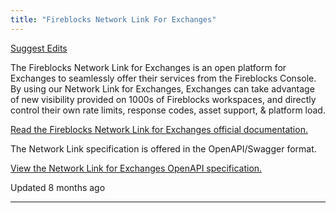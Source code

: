 ```yaml
---
title: "Fireblocks Network Link For Exchanges"
---
```


[Suggest Edits](/edit/network-link-for-exchanges)

The Fireblocks Network Link for Exchanges is an open platform for Exchanges to seamlessly offer their services from the Fireblocks Console. By using our Network Link for Exchanges, Exchanges can take advantage of new visibility provided on 1000s of Fireblocks workspaces, and directly control their own rate limits, response codes, asset support, & platform load.

[Read the Fireblocks Network Link for Exchanges official documentation.](https://fireblocks.github.io/fireblocks-network-link/)

The Network Link specification is offered in the OpenAPI/Swagger format.

[View the Network Link for Exchanges OpenAPI specification.](https://github.com/fireblocks/fireblocks-network-link)

Updated 8 months ago

* * *